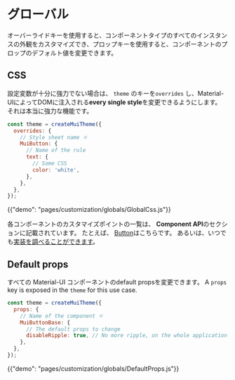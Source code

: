 # グローバル

<p class="description">オーバーライドキーを使用すると、コンポーネントタイプのすべてのインスタンスの外観をカスタマイズでき、プロップキーを使用すると、コンポーネントのプロップのデフォルト値を変更できます。</p>

## CSS

設定変数が十分に強力でない場合は、 `theme` のキーを`overrides` し、Material-UIによってDOMに注入される<strong>every single style</strong>を変更できるようにします。
それは本当に強力な機能です。

```js
const theme = createMuiTheme({
  overrides: {
    // Style sheet name ⚛️
    MuiButton: {
      // Name of the rule
      text: {
        // Some CSS
        color: 'white',
      },
    },
  },
});
```

{{"demo": "pages/customization/globals/GlobalCss.js"}}

各コンポーネントのカスタマイズポイントの一覧は、 **Component API**のセクションに記載されています。 たとえば、 [Button](/api/button/#css)はこちらです。 あるいは、いつでも[実装を調べることができます](https://github.com/mui-org/material-ui/blob/master/packages/material-ui/src/Button/Button.js)。

## Default props

すべての Material-UI コンポーネントのdefault propsを変更できます。 A `props` key is exposed in the `theme` for this use case.

```js
const theme = createMuiTheme({
  props: {
    // Name of the component ⚛️
    MuiButtonBase: {
      // The default props to change
      disableRipple: true, // No more ripple, on the whole application 💣!
    },
  },
});
```

{{"demo": "pages/customization/globals/DefaultProps.js"}}
